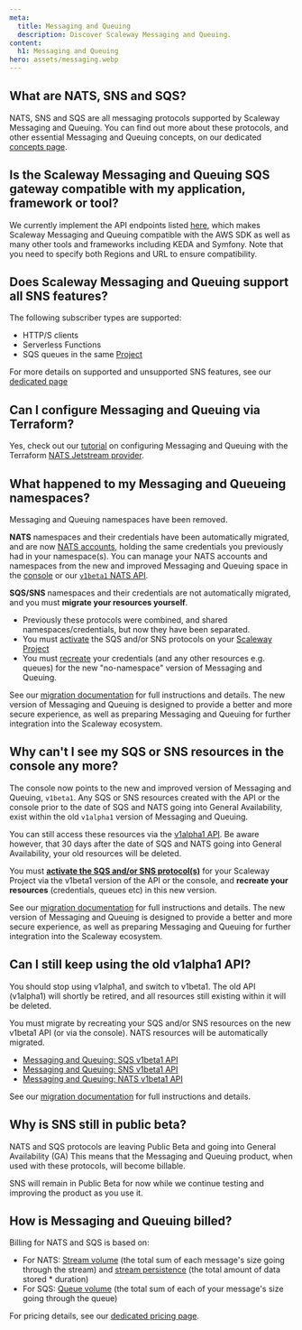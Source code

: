```yaml
---
meta:
  title: Messaging and Queuing
  description: Discover Scaleway Messaging and Queuing.
content:
  h1: Messaging and Queuing
hero: assets/messaging.webp
---
```


<Concept>

## What are NATS, SNS and SQS?

NATS, SNS and SQS are all messaging protocols supported by Scaleway Messaging and Queuing. You can find out more about these protocols, and other essential Messaging and Queuing concepts, on our dedicated [concepts page](/serverless/messaging/concepts/).

</Concept>

<Concept>

## Is the Scaleway Messaging and Queuing SQS gateway compatible with my application, framework or tool?

We currently implement the API endpoints listed [here](/serverless/messaging/reference-content/sqs-support/), which makes Scaleway Messaging and Queuing compatible with the AWS SDK as well as many other tools and frameworks including KEDA and Symfony. Note that you need to specify both Regions and URL to ensure compatibility.

</Concept>

<Concept>

## Does Scaleway Messaging and Queuing support all SNS features?

The following subscriber types are supported:
- HTTP/S clients
- Serverless Functions
- SQS queues in the same [Project](/console/my-project/concepts/#project)

For more details on supported and unsupported SNS features, see our [dedicated page](/serverless/messaging/reference-content/sns-support/)

</Concept>

<Concept>

## Can I configure Messaging and Queuing via Terraform?

Yes, check out our [tutorial](https://registry.terraform.io/providers/scaleway/scaleway/latest/docs/guides/mnq_with_nats_terraform_provider) on configuring Messaging and Queuing with the Terraform [NATS Jetstream provider](https://registry.terraform.io/providers/nats-io/jetstream/latest/docs).

</Concept>

<Concept>

## What happened to my Messaging and Queueing namespaces?

Messaging and Queuing namespaces have been removed.

**NATS** namespaces and their credentials have been automatically migrated, and are now [NATS accounts](/serverless/messaging/concepts/#nats-account), holding the same credentials you previously had in your namespace(s). You can manage your NATS accounts and namespaces from the new and improved Messaging and Queuing space in the [console](https://console.scaleway.com/) or our [`v1beta1` NATS API](https://www.scaleway.com/en/developers/api/).

**SQS/SNS** namespaces and their credentials are not automatically migrated, and you must **migrate your resources yourself**. 
- Previously these protocols were combined, and shared namespaces/credentials, but now they have been separated.
- You must [activate](/serverless/messaging/how-to/get-started/#how-to-activate-sqs-or-sns) the SQS and/or SNS protocols on your [Scaleway Project](/console/my-project/concepts/#project)
- You must [recreate](/serverless/messaging/how-to/create-credentials/) your credentials (and any other resources e.g. queues) for the new "no-namespace" version of Messaging and Queuing.

See our [migration documentation](/serverless/messaging/reference-content/migration/) for full instructions and details. The new version of Messaging and Queuing is designed to provide a better and more secure experience, as well as preparing Messaging and Queuing for further integration into the Scaleway ecosystem.

</Concept>

<Concept>

## Why can't I see my SQS or SNS resources in the console any more?

The console now points to the new and improved version of Messaging and Queuing, `v1beta1`. Any SQS or SNS resources created with the API or the console prior to the date of SQS and NATS going into General Availability, exist within the old `v1alpha1` version of Messaging and Queuing.

You can still access these resources via the [v1alpha1 API](https://www.scaleway.com/en/developers/api/messaging-and-queuing/). Be aware however, that 30 days after the date of SQS and NATS going into General Availability, your old resources will be deleted.

You must **[activate the SQS and/or SNS protocol(s)](/serverless/messaging/how-to/get-started/#how-to-activate-sqs-or-sns)** for your Scaleway Project via the v1beta1 version of the API or the console, and **recreate your resources** (credentials, queues etc) in this new version.

See our [migration documentation](/serverless/messaging/reference-content/migration/) for full instructions and details. The new version of Messaging and Queuing is designed to provide a better and more secure experience, as well as preparing Messaging and Queuing for further integration into the Scaleway ecosystem.

</Concept>

<Concept>

## Can I still keep using the old v1alpha1 API?

You should stop using v1alpha1, and switch to v1beta1. The old API (v1alpha1) will shortly be retired, and all resources still existing within it will be deleted.

You must migrate by recreating your SQS and/or SNS resources on the new v1beta1 API (or via the console). NATS resources will be automatically migrated.

- [Messaging and Queuing: SQS v1beta1 API](https://www.scaleway.com/en/developers/api/messaging-and-queuing/sqs-api/)
- [Messaging and Queuing: SNS v1beta1 API](https://www.scaleway.com/en/developers/api/messaging-and-queuing/sns-api/)
- [Messaging and Queuing: NATS v1beta1 API](https://www.scaleway.com/en/developers/api/messaging-and-queuing/nats-api/)

See our [migration documentation](/serverless/messaging/reference-content/migration) for full instructions and details. 

</Concept>

<Concept>

## Why is SNS still in public beta?

NATS and SQS protocols are leaving Public Beta and going into General Availability (GA) This means that the Messaging and Queuing product, when used with these protocols, will become billable. 

SNS will remain in Public Beta for now while we continue testing and improving the product as you use it.

</Concept>

<Concept>

## How is Messaging and Queuing billed?

Billing for NATS and SQS is based on:

- For NATS: [Stream volume](/serverless/messaging/concepts/#stream-volume) (the total sum of each message's size going through the stream) and [stream persistence](/serverless/messaging/concepts/#stream-persistence) (the total amount of data stored * duration)
- For SQS: [Queue volume](/serverless/messaging/concepts/#queue-volume) (the total sum of each of your message's size going through the queue)

For pricing details, see our [dedicated pricing page](https://www.scaleway.com/en/pricing/).

</Concept>
